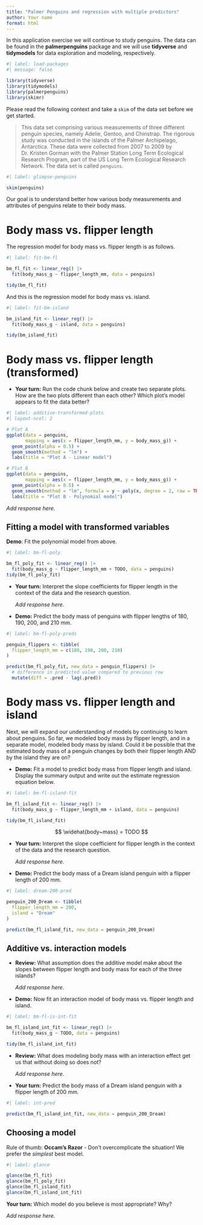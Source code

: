 ```yaml
---
title: "Palmer Penguins and regression with multiple predictors"
author: Your name
format: html
---
```


In this application exercise we will continue to study penguins.
The data can be found in the **palmerpenguins** package and we will use **tidyverse** and **tidymodels** for data exploration and modeling, respectively.

```r
#| label: load-packages
#| message: false

library(tidyverse)
library(tidymodels)
library(palmerpenguins)
library(skimr)
```

Please read the following context and take a `skim` of the data set before we get started.

> This data set comprising various measurements of three different penguin species, namely Adelie, Gentoo, and Chinstrap. The rigorous study was conducted in the islands of the Palmer Archipelago, Antarctica. These data were collected from 2007 to 2009 by Dr. Kristen Gorman with the Palmer Station Long Term Ecological Research Program, part of the US Long Term Ecological Research Network. The data set is called `penguins`.

```r
#| label: glimpse-penguins

skim(penguins)
```

Our goal is to understand better how various body measurements and attributes of penguins relate to their body mass.

# Body mass vs. flipper length

The regression model for body mass vs. flipper length is as follows.

```r
#| label: fit-bm-fl

bm_fl_fit <- linear_reg() |>
  fit(body_mass_g ~ flipper_length_mm, data = penguins)

tidy(bm_fl_fit)
```

And this is the regression model for body mass vs. island.

```r
#| label: fit-bm-island

bm_island_fit <- linear_reg() |>
  fit(body_mass_g ~ island, data = penguins)

tidy(bm_island_fit)
```

# Body mass vs. flipper length (transformed)

-   **Your turn:** Run the code chunk below and create two separate plots. How are the two plots different than each other? Which plot's model appears to fit the data better?

```r
#| label: additive-transformed-plots
#| layout-ncol: 2

# Plot A
ggplot(data = penguins, 
       mapping = aes(x = flipper_length_mm, y = body_mass_g)) +
  geom_point(alpha = 0.5) +
  geom_smooth(method = "lm") +
  labs(title = "Plot A - Linear model")

# Plot B
ggplot(data = penguins, 
       mapping = aes(x = flipper_length_mm, y = body_mass_g)) +
  geom_point(alpha = 0.5) +
  geom_smooth(method = "lm", formula = y ~ poly(x, degree = 2, raw = TRUE)) +
  labs(title = "Plot B - Polynomial model")
```

*Add response here.*

## Fitting a model with transformed variables

**Demo**: Fit the polynomial model from above.

```r
#| label: bm-fl-poly

bm_fl_poly_fit <- linear_reg() |>
  fit(body_mass_g ~ flipper_length_mm + TODO, data = penguins)
tidy(bm_fl_poly_fit)
```

-   **Your turn:** Interpret the slope coefficients for flipper length in the context of the data and the research question.

    *Add response here.*

-   **Demo:** Predict the body mass of penguins with flipper lengths of 180, 190, 200, and 210 mm.

```r
#| label: bm-fl-poly-preds

penguin_flippers <- tibble(
  flipper_length_mm = c(180, 190, 200, 210)
)

predict(bm_fl_poly_fit, new_data = penguin_flippers) |>
  # difference in predicted value compared to previous row
  mutate(diff = .pred - lag(.pred))
```

# Body mass vs. flipper length and island

Next, we will expand our understanding of models by continuing to learn about penguins.
So far, we modeled body mass by flipper length, and in a separate model, modeled body mass by island.
Could it be possible that the estimated body mass of a penguin changes by both their flipper length AND by the island they are on?

-   **Demo:** Fit a model to predict body mass from flipper length and island. Display the summary output and write out the estimate regression equation below.

```r
#| label: bm-fl-island-fit

bm_fl_island_fit <- linear_reg() |>
  fit(body_mass_g ~ flipper_length_mm + island, data = penguins)

tidy(bm_fl_island_fit)
```

$$
\widehat{body~mass} = TODO
$$

-   **Your turn:** Interpret the slope coefficient for flipper length in the context of the data and the research question.

    *Add response here.*

-   **Demo:** Predict the body mass of a Dream island penguin with a flipper length of 200 mm.

```r
#| label: dream-200-pred

penguin_200_Dream <- tibble(
  flipper_length_mm = 200,
  island = "Dream"
)

predict(bm_fl_island_fit, new_data = penguin_200_Dream)
```

## Additive vs. interaction models

-   **Review:** What assumption does the additive model make about the slopes between flipper length and body mass for each of the three islands?

    *Add response here.*

-   **Demo:** Now fit an interaction model of body mass vs. flipper length and island.

```r
#| label: bm-fl-is-int-fit

bm_fl_island_int_fit <- linear_reg() |>
  fit(body_mass_g ~ TODO, data = penguins)

tidy(bm_fl_island_int_fit)
```

-   **Review:** What does modeling body mass with an interaction effect get us that without doing so does not?

    *Add response here.*

-   **Your turn:** Predict the body mass of a Dream island penguin with a flipper length of 200 mm.

```r
#| label: int-pred

predict(bm_fl_island_int_fit, new_data = penguin_200_Dream)
```

## Choosing a model

Rule of thumb: **Occam's Razor** - Don't overcomplicate the situation!
We prefer the *simplest* best model.

```r
#| label: glance

glance(bm_fl_fit)
glance(bm_fl_poly_fit)
glance(bm_fl_island_fit)
glance(bm_fl_island_int_fit)
```

**Your turn:** Which model do you believe is most appropriate? Why?

*Add response here.*
